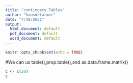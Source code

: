 ---
title: "contingecy Tables"
author: "hansdefarmer"
date: "7/19/2021"
output:
  html_document: default
  pdf_document: default
  word_document: default
---

```{r setup, include=FALSE}
knitr::opts_chunk$set(echo = TRUE)
```

#We can us table(),prop.table(),and as.data.frame.matrix()
```{r}
c <- c(20)
c
```

